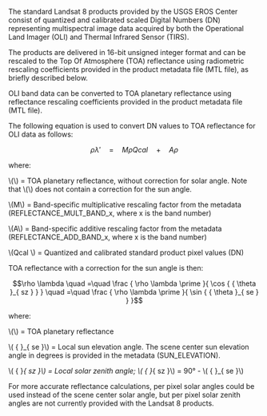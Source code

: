 The standard Landsat 8 products provided by the USGS EROS Center consist of quantized and calibrated scaled Digital Numbers (DN) representing multispectral image data acquired by both the Operational Land Imager (OLI) and Thermal Infrared Sensor (TIRS).  

The products are delivered in 16-bit unsigned integer format and can be rescaled to the Top Of Atmosphere (TOA) reflectance using radiometric rescaling coefficients provided in the product metadata file (MTL file), as briefly described below.

OLI band data can be converted to TOA planetary reflectance using reflectance rescaling coefficients provided in the product metadata file (MTL file).  

The following equation is used to convert DN values to TOA reflectance for OLI data as follows:

$$\rho \lambda \prime \quad =\quad M\rho { Q }cal\quad +\quad A\rho$$

where:              

  \\(\rho \lambda \prime \\) = TOA planetary reflectance, without correction for solar angle.  Note that \\(\rho \lambda \prime \\) does not contain a correction for the sun angle.

  \\(M\rho \\) = Band-specific multiplicative rescaling factor from the metadata (REFLECTANCE_MULT_BAND_x, where x is the band number)

  \\(A\rho \\) = Band-specific additive rescaling factor from the metadata (REFLECTANCE_ADD_BAND_x, where x is the band number)

  \\(Qcal \\) = Quantized and calibrated standard product pixel values (DN)

TOA reflectance with a correction for the sun angle is then:

$$\rho \lambda \quad =\quad \frac { \rho \lambda \prime  }{ \cos { { \theta  }_{ sz } }  } \quad =\quad \frac { \rho \lambda \prime  }{ \sin { { \theta  }_{ se } }  }$$

where:              

  \\(\rho \lambda \\)  = TOA planetary reflectance

  \\( { \theta  }_{ se }\\) = Local sun elevation angle. The scene center sun elevation angle in degrees is provided in the metadata (SUN_ELEVATION).

  \\( { \theta  }_{ sz }\\) = Local solar zenith angle;  \\( { \theta  }_{ sz }\\) = 90° - \\( { \theta  }_{ se }\\)

For more accurate reflectance calculations, per pixel solar angles could be used instead of the scene center solar angle, but per pixel solar zenith angles are not currently provided with the Landsat 8 products.
